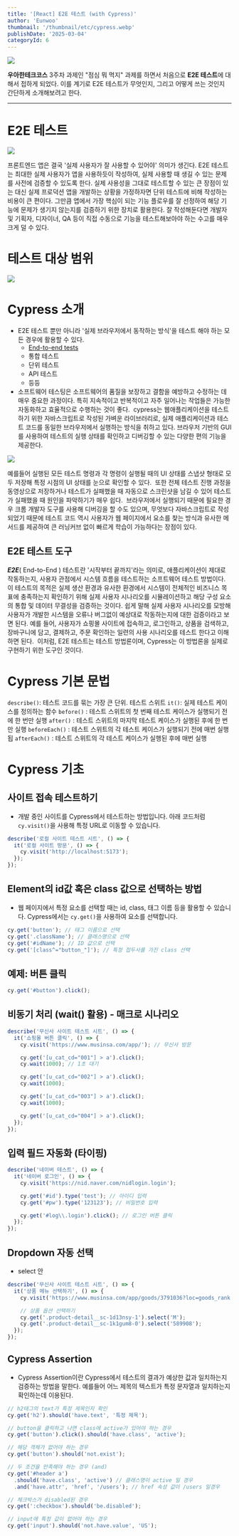 ```yaml
---
title: '[React] E2E 테스트 (with Cypress)'
author: 'Eunwoo'
thumbnail: '/thumbnail/etc/cypress.webp'
publishDate: '2025-03-04'
categoryId: 6
---
```


![](https://techcourse-storage.s3.ap-northeast-2.amazonaws.com/0f8d2de7ded340fcb3f840a3619095fa)

**우아한테크코스** 3주차 과제인 "점심 뭐 먹지" 과제를 하면서 처음으로 **E2E 테스트**에 대해서 접하게 되었다.
이를 계기로 E2E 테스트가 무엇인지, 그리고 어떻게 쓰는 것인지 간단하게 소개해보려고 한다.

---

# E2E 테스트

![](https://miro.medium.com/max/1400/1*Tcj3OsK8Kou7tCMQgeeCuw.png)

프론트엔드 앱은 결국 '실제 사용자가 잘 사용할 수 있어야' 의미가 생긴다.
E2E 테스트는 최대한 실제 사용자가 앱을 사용하듯이 작성하여, 실제 사용할 때 생길 수 있는 문제를 사전에 검증할 수 있도록 한다.
실제 사용성을 그대로 테스트할 수 있는 큰 장점이 있는 대신 실제 프로덕션 앱을 개발하는 상황을 가정하자면 단위 테스트에 비해 작성하는 비용이 큰 편이다.
그만큼 앱에서 가장 핵심이 되는 기능 플로우를 잘 선정하여 해당 기능에 문제가 생기지 않는지를 검증하기 위한 장치로 활용한다.
잘 작성해둔다면 개발자 및 기획자, 디자이너, QA 등이 직접 수동으로 기능을 테스트해보아야 하는 수고를 매우 크게 덜 수 있다.

# 테스트 대상 범위

![](https://techcourse-storage.s3.ap-northeast-2.amazonaws.com/a5b359c687dd4ee89aae2ec4c193a824)

# Cypress 소개

- E2E 테스트 뿐만 아니라 '실제 브라우저에서 동작하는 방식'을 테스트 해야 하는 모든 경우에 활용할 수 있다.
  - <a href='https://docs.cypress.io/app/end-to-end-testing/writing-your-first-end-to-end-test'>
      End-to-end tests
    </a>
  - 통합 테스트
  - 단위 테스트
  - API 테스트
  - 등등
- 소프트웨어 테스팅은 소프트웨어의 품질을 보장하고 결함을 예방하고 수정하는 데 매우 중요한 과정이다. 특히 지속적이고 반복적이고 자주 일어나는 작업들은 가능한 자동화하고 효율적으로 수행하는 것이 좋다. 
  cypress는 웹애플리케이션을 테스트하기 위한 자바스크립트로 작성된 가벼운 라이브러리로, 실제 애플리케이션과 테스트 코드를 동일한 브라우저에서 실행하는 방식을 취하고 있다.
  브라우저 기반의 GUI를 사용하여 테스트의 실행 상태를 확인하고 디버깅할 수 있는 다양한 편의 기능을 제공한다.

![](https://velog.velcdn.com/images/eunwoo1341/post/7552937b-2bd3-46c9-9f7b-d824ea80ac1c/image.png)

예를들어 실행된 모든 테스트 명령과 각 명령이 실행될 때의 UI 상태를 스냅샷 형태로 모두 저장해 특정 시점의 UI 상태를 눈으로 확인할 수 있다. 
또한 전체 테스트 진행 과정을 동영상으로 저장하거나 테스트가 실패했을 때 자동으로 스크린샷을 남길 수 있어 테스트가 실패했을 때 원인을 파악하기가 매우 쉽다. 
브라우저에서 실행되기 때문에 필요한 경우 크롬 개발자 도구를 사용해 디버깅을 할 수도 있으며, 무엇보다 자바스크립트로 작성되었기 때문에 테스트 코드 역시 사용자가 웹 페이지에서 요소를 찾는 방식과 유사한 메서드를 제공하여 큰 러닝커브 없이 빠르게 학습이 가능하다는 장점이 있다.

## E2E 테스트 도구

**_E2E_**( End-to-End ) 테스트란 '시작부터 끝까지'라는 의미로, 애플리케이션이 제대로 작동하는지, 사용자 관점에서 시스템 흐름을 테스트하는 소프트웨어 테스트 방법이다.
이 테스트의 목적은 실제 생산 환경과 유사한 환경에서 시스템이 전체적인 비즈니스 목표에 충족하는지 확인하기 위해 실제 사용자 시나리오를 시뮬레이션하고 해당 구성 요소의 통합 및 데이터 무결성을 검증하는 것이다.
쉽게 말해 실제 사용자 시나리오를 모방해 사용자가 개발한 시스템을 오류나 버그없이 예상대로 작동하는지에 대한 검증이라고 보면 된다.
예를 들어, 사용자가 쇼핑몰 사이트에 접속하고, 로그인하고, 상품을 검색하고, 장바구니에 담고, 결제하고, 주문 확인하는 일련의 사용 시나리오를 테스트 한다고 이해하면 된다. 
이처럼, E2E 테스트는 테스트 방법론이며, Cypress는 이 방법론을 실제로 구현하기 위한 도구인 것이다.

# Cypress 기본 문법

`describe()`: 테스트 코드를 묶는 가장 큰 단위. 테스트 스위트
`it()`: 실제 테스트 케이스를 정의하는 함수
`before()` : 테스트 스위트의 첫 번째 테스트 케이스가 실행되기 전에 한 번만 실행
`after()` : 테스트 스위트의 마지막 테스트 케이스가 실행된 후에 한 번만 실행
`beforeEach()` : 테스트 스위트의 각 테스트 케이스가 실행되기 전에 매번 실행됩
`afterEach()` : 테스트 스위트의 각 테스트 케이스가 실행된 후에 매번 실행

# Cypress 기초

## 사이트 접속 테스트하기

- 개발 중인 사이트를 Cypress에서 테스트하는 방법입니다.
  아래 코드처럼 `cy.visit()`을 사용해 특정 URL로 이동할 수 있습니다.

```js
describe('로컬 사이트 테스트 시트', () => {
  it('로컬 사이트 방문', () => {
    cy.visit('http://localhost:5173');
  });
});
```

## Element의 id값 혹은 class 값으로 선택하는 방법

- 웹 페이지에서 특정 요소를 선택할 때는 id, class, 태그 이름 등을 활용할 수 있습니다.
  Cypress에서는 `cy.get()`을 사용하여 요소를 선택합니다.

```js
cy.get('button'); // 태그 이름으로 선택
cy.get('.className'); // 클래스명으로 선택
cy.get('#idName'); // ID 값으로 선택
cy.get('[class^="button_"]'); // 특정 접두사를 가진 class 선택
```

## 예제: 버튼 클릭

```js
cy.get('#button').click();
```

## 비동기 처리 (wait() 활용) - 매크로 시나리오

```js
describe('무신사 사이트 테스트 시트', () => {
  it('쇼핑몰 버튼 클릭', () => {
    cy.visit('https://www.musinsa.com/app/'); // 무신사 방문

    cy.get('[u_cat_cd="001"] > a').click();
    cy.wait(1000); // 1초 대기

    cy.get('[u_cat_cd="002"] > a').click();
    cy.wait(1000);

    cy.get('[u_cat_cd="003"] > a').click();
    cy.wait(1000);

    cy.get('[u_cat_cd="004"] > a').click();
  });
});
```

## 입력 필드 자동화 (타이핑)

```js
describe('네이버 테스트', () => {
  it('네이버 로그인', () => {
    cy.visit('https://nid.naver.com/nidlogin.login');

    cy.get('#id').type('test'); // 아이디 입력
    cy.get('#pw').type('123123'); // 비밀번호 입력

    cy.get('#log\\.login').click(); // 로그인 버튼 클릭
  });
});
```

## Dropdown 자동 선택

- select 안

```js
describe('무신사 사이트 테스트 시트', () => {
  it('상품 메뉴 선택하기', () => {
    cy.visit('https://www.musinsa.com/app/goods/3791036?loc=goods_rank');

    // 상품 옵션 선택하기
    cy.get('.product-detail__sc-1d13nsy-1').select('M');
    cy.get('.product-detail__sc-1k1gum8-0').select('589908');
  });
});
```

## Cypress Assertion

- Cypress Assertion이란 Cypress에서 테스트의 결과가 예상한 값과 일치하는지 검증하는 방법을 말한다.
  예를들어 어느 제목의 텍스트가 특정 문자열과 일치하는지 확인하는데 이용된다.

```js
// h2태그의 text가 특정 제목인지 확인
cy.get('h2').should('have.text', '특정 제목');

// button을 클릭하고 나면 class에 active가 있어야 하는 경우
cy.get('button').click().should('have.class', 'active');

// 해당 객체가 없어야 하는 경우
cy.get('button').should('not.exist');

// 두 조건을 만족해야 하는 경우 (and)
cy.get('#header a')
  .should('have.class', 'active') // 클래스명이 active 일 경우
  .and('have.attr', 'href', '/users'); // href 속성 값이 /users 일경우

// 체크박스가 disabled된 경우
cy.get(':checkbox').should('be.disabled');

// input에 특정 값이 없어야 하는 경우
cy.get('input').should('not.have.value', 'US');
```
